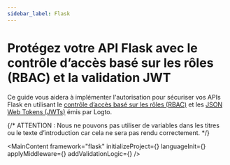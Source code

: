 ```yaml
---
sidebar_label: Flask
---
```




# Protégez votre API Flask avec le contrôle d’accès basé sur les rôles (RBAC) et la validation JWT

Ce guide vous aidera à implémenter l'autorisation pour sécuriser vos APIs Flask en utilisant le [contrôle d’accès basé sur les rôles (RBAC)](/authorization/role-based-access-control) et les [JSON Web Tokens (JWTs)](https://auth.wiki/jwt) émis par Logto.

{/* ATTENTION : Nous ne pouvons pas utiliser de variables dans les titres ou le texte d’introduction car cela ne sera pas rendu correctement. */}

<MainContent
  framework="flask"
  initializeProject={<InitProject />}
  languageInit={<Init />}
  applyMiddleware={<ApplyMiddleware />}
  addValidationLogic={<AddValidationLogic framework="flask" />}
/>
